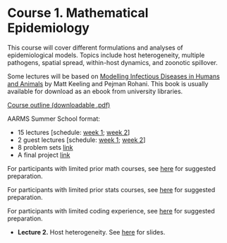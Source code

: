 # Course 1. Mathematical Epidemiology {#course1 .unnumbered}

This course will cover different formulations and analyses of epidemiological models. Topics include host heterogeneity, multiple pathogens, spatial spread, within-host dynamics, and zoonotic spillover.

Some lectures will be based on [Modelling Infectious Diseases in Humans and Animals](http://www.modelinginfectiousdiseases.org/) by Matt Keeling and Pejman Rohani. This book is usually available for download as an ebook from university libraries.


[Course outline (downloadable .pdf)](https://raw.githubusercontent.com/ahurford/aarms-summer-school/main/docs/Mathematical%20Epidemiology%20v2.pdf)

AARMS Summer School format:

- 15 lectures [schedule: [week 1](#week1); [week 2](#week2)]
- 2 guest lectures [schedule: [week 1](#week1); [week 2](#week2)]
- 8 problem sets [link](#mathepiprobs)
- A final project [link](#projects)

For participants with limited prior math courses, see [here](#prep) for suggested preparation.

For participants with limited prior stats courses, see [here](#prepstats) for suggested preparation.

For participants with limited coding experience, see [here](#prepcoding) for suggested preparation.

- **Lecture 2.** Host heterogeneity. See [here](https://github.com/ahurford/ss-amy-greer/blob/main/August%2020_2023/Heterogeneity%20Part%201/Greer_Heterogeneity_Part1_handouts.pdf) for slides.
